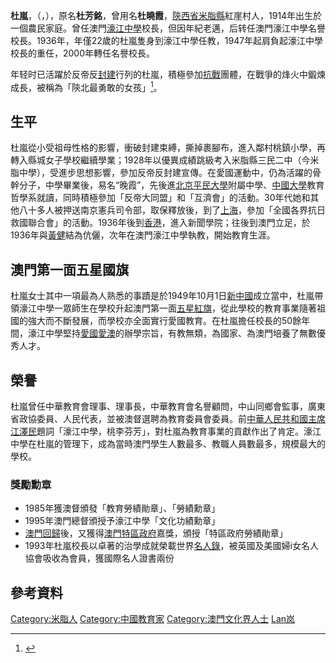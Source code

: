 '''杜嵐'''，{{OME}}（{{lang-en|'''Du Nam'''}}，{{bd|1914年||2013年|3月29日|catIdx=Du杜岚}}），原名'''杜芳銘'''，曾用名'''杜曉霞'''，[[陝西省|陝西省]][[米脂縣|米脂縣]]紅崖村人，1914年出生於一個農民家庭。曾任澳門[[濠江中學|濠江中學]]校長，但因年紀老邁，后转任澳門濠江中學名譽校長。1936年，年僅22歲的杜嵐隻身到濠江中學任教，1947年起肩負起濠江中學校長的重任，2000年轉任名譽校長。

年轻时已活躍於反帝反[[封建|封建]]行列的杜嵐，積極參加[[抗戰|抗戰]]團體，在戰爭的烽火中鍛煉成長，被稱為「陝北最勇敢的女孩」<ref>{{cite news |url = http://paper.wenweipo.com/2006/08/28/zt0608280030.htm |title = 杜嵐校長，傳奇人生 |location = 香港 |publisher = 文匯報 |accessdate = 2008-03-17 |archive-date = 2010-08-23 |archive-url = https://web.archive.org/web/20100823005820/http://paper.wenweipo.com/2006/08/28/zt0608280030.htm |dead-url = no }}</ref>。

== 生平 ==
杜嵐從小受祖母性格的影響，衝破封建束縛，撕掉裹腳布，進入鄰村桃鎮小學，再轉入縣城女子學校繼續學業；1928年以優異成績跳級考入米脂縣三民二中（今米脂中學），受進步思想影響，參加反帝反封建宣傳。在愛國運動中，仍為活躍的骨幹分子，中學畢業後，易名“晚霞”，先後進[[北京平民大學|北京平民大學]]附屬中學、[[中國大學|中國大學]]教育哲學系就讀，同時積極參加「反帝大同盟」和「互濟會」的活動。30年代她和其他八十多人被押送南京憲兵司令部，取保釋放後，到了[[上海|上海]]，參加「全國各界抗日救國聯合會」的活動。1936年後到[[香港|香港]]，進入新聞學院；往後到澳門立足，於1936年與[[黃健|黃健]]結為伉儷，次年在澳門濠江中學執教，開始教育生涯。

== 澳門第一面五星國旗 ==
杜嵐女士其中一項最為人熟悉的事蹟是於1949年10月1日[[中华人民共和国|新中國]]成立當中，杜嵐帶領濠江中學一眾師生在學校升起澳門第一面[[五星紅旗|五星紅旗]]，從此學校的教育事業隨著祖國的強大而不斷發展，而學校亦全面實行愛國教育。在杜嵐擔任校長的50餘年間，濠江中學堅持[[愛國愛澳|愛國愛澳]]的辦學宗旨，有教無類，為國家、為澳門培養了無數優秀人才。

== 榮譽 ==
杜嵐曾任中華教育會理事、理事長，中華教育會名譽顧問，中山同鄉會監事，廣東省政協委員、人民代表，並被澳督選聘為教育委員會委員。前[[中華人民共和國主席|中華人民共和國主席]][[江澤民|江澤民]]題詞「濠江中學，桃李芬芳」，對杜嵐為教育事業的貢獻作出了肯定。濠江中學在杜嵐的管理下，成為當時澳門學生人數最多、教職人員數最多，規模最大的學校。

=== 獎勵勳章 ===
*1985年獲澳督頒發「教育勞績勛章」、「勞績勳章」
*1995年澳門總督頒授予濠江中學「文化功績勳章」
*[[澳門回歸|澳門回歸]]後，又獲得[[澳門特區政府|澳門特區政府]]嘉獎，頒授「特區政府勞績勛章」
*1993年杜嵐校長以卓著的治學成就榮載世界[[名人錄|名人錄]]，被英國及美國婦i女名人協會吸收為會員，獲國際名人證書兩份

== 參考資料 ==
<div class="references-small">
<references />
</div>
{{感动中国2019
}}
{{DEFAULTSORT:Du杜岚}}
[[Category:米脂人|Category:米脂人]]
[[Category:中國教育家|Category:中國教育家]]
[[Category:澳門文化界人士|Category:澳門文化界人士]]
[[Category:杜姓|Lan岚]]